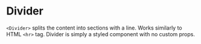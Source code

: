 <!--This Source Code Form is subject to the terms of the Mozilla Public
License, v. 2.0. If a copy of the MPL was not distributed with this
file, You can obtain one at https://mozilla.org/MPL/2.0/.

OpenCRVS is also distributed under the terms of the Civil Registration
& Healthcare Disclaimer located at http://opencrvs.org/license.

Copyright (C) The OpenCRVS Authors. OpenCRVS and the OpenCRVS
graphic logo are (registered/a) trademark(s) of Plan International.-->


<Meta title="Layout / Divider" component={Divider} />


# Divider

`<Divider>` splits the content into sections with a line. Works similarly to HTML `<hr>` tag.
Divider is simply a styled component with no custom props.

<Canvas withSource="open">
  <Story story={Template} />
</Canvas>
